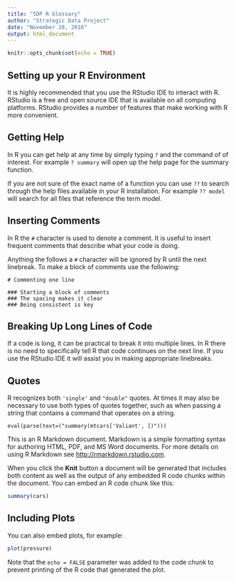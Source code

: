 ```yaml
---
title: "SDP R Glossary"
author: "Strategic Data Project"
date: "November 28, 2016"
output: html_document
---
```


```r
knitr::opts_chunk$set(echo = TRUE)
```

## Setting up your R Environment

It is highly recommended that you use the RStudio IDE to interact with R. RStudio 
is a free and open source IDE that is available on all computing platforms. 
RStudio provides a number of features that make working with R more convenient. 

## Getting Help

In R you can get help at any time by simply typing `?` and the command of 
of interest. For example `? summary` will open up the help page for the 
summary function.

If you are not sure of the exact name of a function you can use `??` to search 
through the help files available in your R installation. For example `?? model` 
will search for all files that reference the term model. 

## Inserting Comments

In R the `#` character is used to denote a comment. It is useful to insert 
frequent comments that describe what your code is doing. 

Anything the follows a `#` character will be ignored by R until the next 
linebreak. To make a block of comments use the following:

```
# Commenting one line

### Starting a block of comments
### The spacing makes it clear
### Being consistent is key

```

## Breaking Up Long Lines of Code

If a code is long, it can be practical to break it into multiple lines. 
In R there is no need to specifically tell R that code continues on the 
next line. If you use the RStudio IDE it will assist you in making appropriate 
linebreaks. 

## Quotes

R recognizes both `'single'` and `"double"` quotes. At times it may also be 
necessary to use both types of quotes together, such as when passing a string 
that contains a command that operates on a string. 

```
eval(parse(text=("summary(mtcars['Valiant', ])")))
```




This is an R Markdown document. Markdown is a simple formatting syntax for authoring HTML, PDF, and MS Word documents. For more details on using R Markdown see <http://rmarkdown.rstudio.com>.

When you click the **Knit** button a document will be generated that includes both content as well as the output of any embedded R code chunks within the document. You can embed an R code chunk like this:

```r
summary(cars)
```

## Including Plots

You can also embed plots, for example:

```r
plot(pressure)
```

Note that the `echo = FALSE` parameter was added to the code chunk to prevent printing of the R code that generated the plot.
